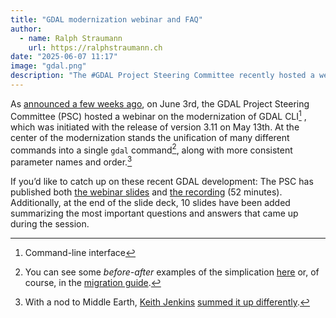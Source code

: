 ```yaml
---
title: "GDAL modernization webinar and FAQ"
author:
  - name: Ralph Straumann
    url: https://ralphstraumann.ch
date: "2025-06-07 11:17"
image: "gdal.png"
description: "The #GDAL Project Steering Committee recently hosted a webinar highlighting the major #modernization of the GDAL command-line interface, featuring the unification of commands and improved parameter consistency. You can now catch up on all the details through the webinar slides, the recording, and a Q&A summary."
---
```


As [announced a few weeks ago](https://spatialists.ch/posts/2025/05-12-gdal-3-11-released-with-new-gdal-program/), on June 3rd, the GDAL Project Steering Committee (PSC) hosted a webinar on the modernization of GDAL CLI^[Command-line interface] , which was initiated with the release of version 3.11 on May 13th. At the center of the modernization stands the unification of many different commands into a single `gdal` command[^examples], along with more consistent parameter names and order.[^keithjenkins]

If you'd like to catch up on these recent GDAL development: The PSC has published both [the webinar slides](https://download.osgeo.org/gdal/presentations/GDAL%20CLI%20Modernization.pdf) and [the recording](https://www.youtube.com/watch?v=ZKdrYm3TiBU) (52 minutes). Additionally, at the end of the slide deck, 10 slides have been added summarizing the most important questions and answers that came up during the session.

[^examples]: You can see some *before-after* examples of the simplication [here](https://spatialists.ch/posts/2025/05-12-gdal-3-11-released-with-new-gdal-program/) or, of course, in the [migration guide](https://gdal.org/en/latest/programs/migration_guide_to_gdal_cli.html#migration-guide-to-gdal-cli).

[^keithjenkins]: With a nod to Middle Earth, [Keith Jenkins](https://mapstodon.space/@kgjenkins) [summed it up differently](https://mapstodon.space/@kgjenkins/114620078194140468).